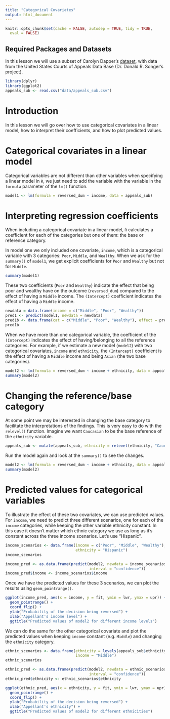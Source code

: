 ```yaml
---
title: "Categorical Covariates"
output: html_document
---
```



```r
knitr::opts_chunk$set(cache = FALSE, autodep = TRUE, tidy = TRUE,
  eval = FALSE)
```

## Required Packages and Datasets

In this lesson we will use a subset of Carolyn Dapper's [dataset](https://www.dropbox.com/s/b3h69zhsfyb9fkk/appeals_sub.csv?dl=0), with data from the United States Courts of Appeals Data Base (Dr. Donald R. Songer's project). 

```r
library(dplyr)
library(ggplot2)
appeals_sub <- read.csv("data/appeals_sub.csv")
```

# Introduction

In this lesson we will go over how to use categorical covariates in a linear model, how to interpret their coefficients, and how to plot predicted values. 

# Categorical covariates in a linear model

Categorical variables are not different than other variables when specifying a linear model in `R`, we just need to add the variable with the variable in the `formula` parameter of the `lm()` function.

```r
model1 <- lm(formula = reversed_dum ~ income, data = appeals_sub)
```

# Interpreting regression coefficients

When including a categorical covariate in a linear model, `R` calculates a coefficient for each of the categories but one of them: the base or reference category. 

In model one we only included one covariate, `income`, which is a categorical variable with 3 categories: `Poor`, `Middle`, and `Wealthy`. When we ask for the `summary()` of `model1`, we get explicit coefficients for `Poor` and `Wealthy` but not for `Middle`. 

```r
summary(model1)
```

These two coefficients (`Poor` and `Wealthy`) indicate the effect that being poor and wealthy have on the outcome (`reversed_dum`) compared to the effect of having a `Middle` income. The `(Intercept)` coefficient indicates the effect of having a `Middle` income.

```r
newdata = data.frame(income = c("Middle", "Poor", "Wealthy"))
pred1 <- predict(model1, newdata = newdata)
pred1b <- data.frame(cat = c("Middle", "Poor", "Wealthy"), effect = pred1)
pred1b
```

When we have more than one categorical variable, the coefficient of the `(Intercept)` indicates the effect of having/belonging to all the reference categories. For example, if we estimate a new model (`model2`) with two categorical covariates, `income` and `ethnicity`, the `(Intercept)` coefficient is the effect of having a `Middle` income and being `Asian` (the two base categories). 

```r
model2 <- lm(formula = reversed_dum ~ income + ethnicity, data = appeals_sub)
summary(model2)
```

# Changing the reference/base category

At some point we may be interested in changing the base category to facilitate the interpretations of the findings. This is very easy to do with the `relevel()` function. Imagine we want `Caucasian` to be the base reference of the `ethnicity` variable. 

```r
appeals_sub <- mutate(appeals_sub, ethnicity = relevel(ethnicity, "Caucasian"))
```

Run the model again and look at the `summary()` to see the changes.

```r
model2 <- lm(formula = reversed_dum ~ income + ethnicity, data = appeals_sub)
summary(model2)
```

# Predicted values for categorical variables

To illustrate the effect of these two covariates, we can use predicted values. For `income`, we need to predict three different scenarios, one for each of the `income` categories, while keeping the other variable ethnicity constant. In this case it doesn't matter which ethnic category we use as long as it's constant across the three income scenarios. Let's use "Hispanic".

```r
income_scenarios <- data.frame(income = c("Poor", "Middle", "Wealthy"),
                               ethnicity = "Hispanic")
income_scenarios
```

```r
income_pred <- as.data.frame(predict(model2, newdata = income_scenarios, 
                                     interval = "confidence"))
income_pred$income <- income_scenarios$income
```

Once we have the predicted values for these 3 scenarios, we can plot the results using `geom_pointrange()`.

```r
ggplot(income_pred, aes(x = income, y = fit, ymin = lwr, ymax = upr)) +
  geom_pointrange() +
  coord_flip() +
  ylab("Probability of the decision being reversed") +
  xlab("Appellant's income level") +
  ggtitle("Predicted values of model2 for different income levels")
```

We can do the same for the other categorical covariate and plot the predicted values when keeping `income` constant (e.g. `Middle`) and changing the `ethnicity` category.

```r
ethnic_scenarios <- data.frame(ethnicity = levels(appeals_sub$ethnicity),
                               income = "Middle")
ethnic_scenarios
```

```r
ethnic_pred <- as.data.frame(predict(model2, newdata = ethnic_scenarios, 
                                     interval = "confidence"))
ethnic_pred$ethnicity <- ethnic_scenarios$ethnicity
```

```r
ggplot(ethnic_pred, aes(x = ethnicity, y = fit, ymin = lwr, ymax = upr)) +
  geom_pointrange() +
  coord_flip() +
  ylab("Probability of the decision being reversed") +
  xlab("Appellant's ethnicity") +
  ggtitle("Predicted values of model2 for different ethnicities")
```